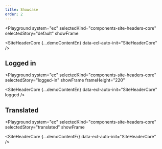 ```yaml
---
title: Showcase
order: 2
---
```




<Playground
  system="ec"
  selectedKind="components-site-headers-core"
  selectedStory="default"
  showFrame
>
  <SiteHeaderCore {...demoContentEn} data-ecl-auto-init="SiteHeaderCore" />
</Playground>

## Logged in

<Playground
  system="ec"
  selectedKind="components-site-headers-core"
  selectedStory="logged-in"
  showFrame
  frameHeight="220"
>
  <SiteHeaderCore
    {...demoContentEn}
    data-ecl-auto-init="SiteHeaderCore"
    logged
  />
</Playground>

## Translated

<Playground
  system="ec"
  selectedKind="components-site-headers-core"
  selectedStory="translated"
  showFrame
>
  <SiteHeaderCore {...demoContentFr} data-ecl-auto-init="SiteHeaderCore" />
</Playground>
